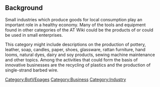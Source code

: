 == Background ==
Small industries which produce goods for local consumption play an important role in a healthy economy. Many of the tools and equipment found in other categories of the AT Wiki could be the products of or could be used in small enterprises.

This category might include descriptions on the production of pottery, leather, soap, candles, paper, shoes, glassware, rattan furniture, hand looms, natural dyes, dairy and soy products, sewing machine maintenance and other topics. Among the activities that could form the basis of innovative businesses are the recycling of plastics and the production of single-strand barbed wire.

[[Category:BotVEpages]]
[[Category:Business]]
[[Category:Industry]]